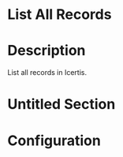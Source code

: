 ﻿# List All Records

# Description

List all records in Icertis.

# Untitled Section

# Configuration
